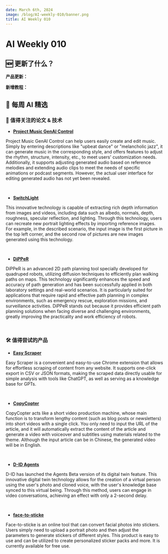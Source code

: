```yaml
---
date: March 6th, 2024
image: /blog/AI-weekly-010/banner.png
title: AI Weekly 010
---
```



# AI Weekly 010

## 🆕 更新了什么？
**产品更新：**

**新增教程：**

## 🤩 每周 AI 精选

### 📄 值得关注的论文 & 技术

* [**Project Music GenAI Control**](https://www.adobe.com/)

Project Music GenAI Control can help users easily create and edit music. Simply by entering descriptions like "upbeat dance" or "melancholic jazz", it can generate music in the corresponding style, and offers features to adjust the rhythm, structure, intensity, etc., to meet users' customization needs. Additionally, it supports adjusting generated audio based on reference melodies and extending audio clips to meet the needs of specific animations or podcast segments. However, the actual user interface for editing generated audio has not yet been revealed.

<br/>
<PhotoProvider>
  <PhotoView src="/blog/AI-weekly-010/001.png">
    <img src="/blog/AI-weekly-010/001.png" alt="" />
  </PhotoView>
</PhotoProvider>

* [**SwitchLight**](https://arxiv.org/abs/2402.18848)

This innovative technology is capable of extracting rich depth information from images and videos, including data such as albedo, normals, depth, roughness, specular reflection, and lighting. Through this technology, users can recreate new portrait lighting effects by importing reference images. For example, in the described scenario, the input image is the first picture in the top left corner, and the second row of pictures are new images generated using this technology.

<br/>
<PhotoProvider>
  <PhotoView src="/blog/AI-weekly-010/002.png">
    <img src="/blog/AI-weekly-010/002.png" alt="" />
  </PhotoView>
</PhotoProvider>

* [**DiPPeR**](https://arxiv.org/abs/2310.07842)

DiPPeR is an advanced 2D path planning tool specially developed for quadruped robots, utilizing diffusion techniques to efficiently plan walking paths on maps. This technology significantly enhances the speed and accuracy of path generation and has been successfully applied in both laboratory settings and real-world scenarios. It is particularly suited for applications that require rapid and effective path planning in complex environments, such as emergency rescue, exploration missions, and surveillance activities. DiPPeR stands out because it provides efficient path planning solutions when facing diverse and challenging environments, greatly improving the practicality and work efficiency of robots.

<br/>
<PhotoProvider>
  <PhotoView src="/blog/AI-weekly-010/003.png">
    <img src="/blog/AI-weekly-010/003.png" alt="" />
  </PhotoView>
</PhotoProvider>

### 🛠️ 值得尝试的产品

* [**Easy Scraper**](https://easyscraper.com/)

Easy Scraper is a convenient and easy-to-use Chrome extension that allows for effortless scraping of content from any website. It supports one-click export in CSV or JSON formats, making the scraped data directly usable for simple analysis with tools like ChatGPT, as well as serving as a knowledge base for GPTs.

<br/>
<PhotoProvider>
  <PhotoView src="/blog/AI-weekly-0010/004.png">
    <img src="/blog/AI-weekly-010/004.png" alt="" />
  </PhotoView>
</PhotoProvider>

* [**CopyCopter**](https://copycopter.ai/)

CopyCopter acts like a short video production machine, whose main function is to transform lengthy content (such as blog posts or newsletters) into short videos with a single click. You only need to input the URL of the article, and it will automatically extract the content of the article and generate a video with voiceover and subtitles using materials related to the theme. Although the input article can be in Chinese, the generated video will be in English.

<br/>
<PhotoProvider>
  <PhotoView src="/blog/AI-weekly-0010/005.png">
    <img src="/blog/AI-weekly-010/005.png" alt="" />
  </PhotoView>
</PhotoProvider>

* [**D-ID Agents**](https://studio.d-id.com/agents)

D-ID has launched the Agents Beta version of its digital twin feature. This innovative digital twin technology allows for the creation of a virtual person using the user's photo and cloned voice, with the user's knowledge base synced to this virtual being. Through this method, users can engage in video conversations, achieving an effect with only a 2-second delay.

<br/>
<PhotoProvider>
  <PhotoView src="/blog/AI-weekly-010/006.png">
    <img src="/blog/AI-weekly-010/006.png" alt="" />
  </PhotoView>
</PhotoProvider>

* [**face-to-sticke**](https://replicate.com/fofr/face-to-sticker)

Face-to-sticke is an online tool that can convert facial photos into stickers. Users simply need to upload a portrait photo and then adjust the parameters to generate stickers of different styles. This product is easy to use and can be utilized to create personalized sticker packs and more. It is currently available for free use.

<br/>
<PhotoProvider>
  <PhotoView src="/blog/AI-weekly-010/007.png">
    <img src="/blog/AI-weekly-010/007.png" alt="" />
  </PhotoView>
</PhotoProvider>

<Subscribe />